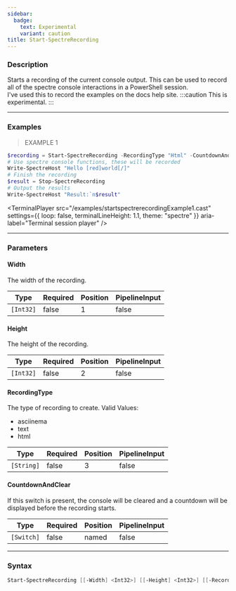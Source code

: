 ```yaml
---
sidebar:
  badge:
    text: Experimental
    variant: caution
title: Start-SpectreRecording
---
```





### Description

Starts a recording of the current console output. This can be used to record all of the spectre console interactions in a PowerShell session.  
I've used this to record the examples on the docs help site.
:::caution
This is experimental.
:::

---

### Examples
> EXAMPLE 1

```powershell
$recording = Start-SpectreRecording -RecordingType "Html" -CountdownAndClear
# Use spectre console functions, these will be recorded
Write-SpectreHost "Hello [red]world[/]"
# Finish the recording
$result = Stop-SpectreRecording
# Output the results
Write-SpectreHost "Result:`n$result"
```
<TerminalPlayer
    src="/examples/startspectrerecordingExample1.cast"
    settings={{
        loop: false,
        terminalLineHeight: 1.1,
        theme: "spectre"
    }}
    aria-label="Terminal session player"
/>

---

### Parameters
#### **Width**
The width of the recording.

|Type     |Required|Position|PipelineInput|
|---------|--------|--------|-------------|
|`[Int32]`|false   |1       |false        |

#### **Height**
The height of the recording.

|Type     |Required|Position|PipelineInput|
|---------|--------|--------|-------------|
|`[Int32]`|false   |2       |false        |

#### **RecordingType**
The type of recording to create.
Valid Values:

* asciinema
* text
* html

|Type      |Required|Position|PipelineInput|
|----------|--------|--------|-------------|
|`[String]`|false   |3       |false        |

#### **CountdownAndClear**
If this switch is present, the console will be cleared and a countdown will be displayed before the recording starts.

|Type      |Required|Position|PipelineInput|
|----------|--------|--------|-------------|
|`[Switch]`|false   |named   |false        |

---

### Syntax
```powershell
Start-SpectreRecording [[-Width] <Int32>] [[-Height] <Int32>] [[-RecordingType] <String>] [-CountdownAndClear] [<CommonParameters>]
```
